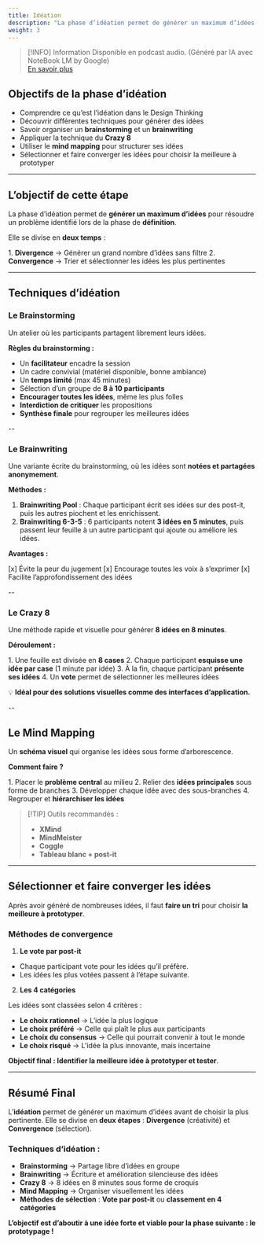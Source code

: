 ```yaml
---
title: Idéation
description: "La phase d’idéation permet de générer un maximum d’idées pour résoudre un problème identifié lors de la phase de définition."
weight: 3
---
```



> [!INFO] Information
> Disponible en podcast audio. (Généré par IA avec NoteBook LM by Google)
> <br/>[En savoir plus](/fr/why-ai-podcast)

<SrtPlayer
  client:only="react"
  audioSrc="/podcasts/design-thinking/ideation.m4a"
  srtUrl="/podcasts/design-thinking/ideation.srt"
/>

## Objectifs de la phase d’idéation

- Comprendre ce qu’est l’idéation dans le Design Thinking
- Découvrir différentes techniques pour générer des idées
- Savoir organiser un **brainstorming** et un **brainwriting**
- Appliquer la technique du **Crazy 8**
- Utiliser le **mind mapping** pour structurer ses idées
- Sélectionner et faire converger les idées pour choisir la meilleure à prototyper

---

## L’objectif de cette étape

La phase d’idéation permet de **générer un maximum d’idées** pour résoudre un problème identifié lors de la phase de **définition**.

Elle se divise en **deux temps** :

1️. **Divergence** → Générer un grand nombre d’idées sans filtre 2. **Convergence** → Trier et sélectionner les idées les plus pertinentes

---

## Techniques d’idéation

### Le Brainstorming

Un atelier où les participants partagent librement leurs idées.

**Règles du brainstorming :**

- Un **facilitateur** encadre la session
- Un cadre convivial (matériel disponible, bonne ambiance)
- Un **temps limité** (max 45 minutes)
- Sélection d’un groupe de **8 à 10 participants**
- **Encourager toutes les idées**, même les plus folles
- **Interdiction de critiquer** les propositions
- **Synthèse finale** pour regrouper les meilleures idées

--

### Le Brainwriting

Une variante écrite du brainstorming, où les idées sont **notées et partagées anonymement**.

**Méthodes :**

1. **Brainwriting Pool** : Chaque participant écrit ses idées sur des post-it, puis les autres piochent et les enrichissent.
2. **Brainwriting 6-3-5** : 6 participants notent **3 idées en 5 minutes**, puis passent leur feuille à un autre participant qui ajoute ou améliore les idées.

**Avantages :**

[x] Évite la peur du jugement
[x] Encourage toutes les voix à s’exprimer
[x] Facilite l’approfondissement des idées

--

### Le Crazy 8

Une méthode rapide et visuelle pour générer **8 idées en 8 minutes**.

**Déroulement :**

1️. Une feuille est divisée en **8 cases** 2. Chaque participant **esquisse une idée par case** (1 minute par idée) 3. À la fin, chaque participant **présente ses idées** 4. Un **vote** permet de sélectionner les meilleures idées

💡 **Idéal pour des solutions visuelles comme des interfaces d’application.**

--

## Le Mind Mapping

Un **schéma visuel** qui organise les idées sous forme d’arborescence.

**Comment faire ?**

1️. Placer le **problème central** au milieu 2. Relier des **idées principales** sous forme de branches 3. Développer chaque idée avec des sous-branches 4. Regrouper et **hiérarchiser les idées**

> [!TIP] Outils recommandés :
>
> - **XMind**
> - **MindMeister**
> - **Coggle**
> - **Tableau blanc + post-it**

---

## Sélectionner et faire converger les idées

Après avoir généré de nombreuses idées, il faut **faire un tri** pour choisir **la meilleure à prototyper**.

### Méthodes de convergence

1. **Le vote par post-it**

- Chaque participant vote pour les idées qu’il préfère.
- Les idées les plus votées passent à l’étape suivante.

2. **Les 4 catégories**

Les idées sont classées selon 4 critères :

- **Le choix rationnel** → L’idée la plus logique
- **Le choix préféré** → Celle qui plaît le plus aux participants
- **Le choix du consensus** → Celle qui pourrait convenir à tout le monde
- **Le choix risqué** → L’idée la plus innovante, mais incertaine

**Objectif final : Identifier la meilleure idée à prototyper et tester**.

---

## Résumé Final

L’**idéation** permet de générer un maximum d’idées avant de choisir la plus pertinente.
Elle se divise en **deux étapes** : **Divergence** (créativité) et **Convergence** (sélection).

### Techniques d’idéation :

- **Brainstorming** → Partage libre d’idées en groupe
- **Brainwriting** → Écriture et amélioration silencieuse des idées
- **Crazy 8** → 8 idées en 8 minutes sous forme de croquis
- **Mind Mapping** → Organiser visuellement les idées
- **Méthodes de sélection** : **Vote par post-it** ou **classement en 4 catégories**

**L’objectif est d’aboutir à une idée forte et viable pour la phase suivante : le prototypage !**
